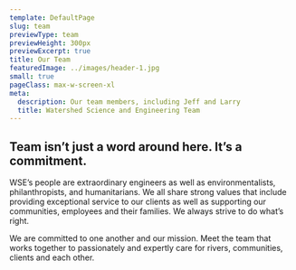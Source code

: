 ```yaml
---
template: DefaultPage
slug: team
previewType: team
previewHeight: 300px
previewExcerpt: true
title: Our Team
featuredImage: ../images/header-1.jpg
small: true
pageClass: max-w-screen-xl
meta:
  description: Our team members, including Jeff and Larry
  title: Watershed Science and Engineering Team
---
```


## Team isn’t just a word around here. It’s a commitment.

WSE’s people are extraordinary engineers as well as environmentalists, philanthropists, and humanitarians. We all share strong values that include providing exceptional service to our clients as well as supporting our communities, employees and their families. We always strive to do what’s right.

We are committed to one another and our mission. Meet the team that works together to passionately and expertly care for rivers, communities, clients and each other.